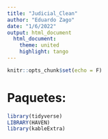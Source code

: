 ```yaml
---
title: "Judicial_Clean"
author: "Eduardo Zago"
date: "1/6/2022"
output: html_document
  html_document:
    theme: united
    highlight: tango
---
```



```r
knitr::opts_chunk$set(echo = F)
```

# Paquetes:

```r
library(tidyverse)
LIBRARY(HAVEN)
library(kableExtra)

```

